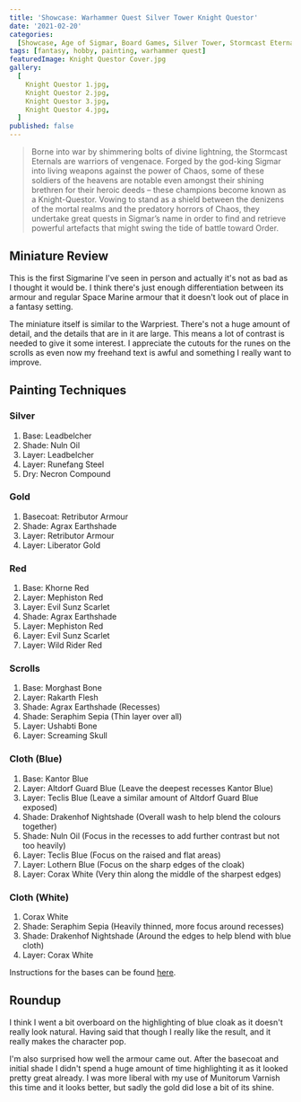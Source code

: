 ```yaml
---
title: 'Showcase: Warhammer Quest Silver Tower Knight Questor'
date: '2021-02-20'
categories:
  [Showcase, Age of Sigmar, Board Games, Silver Tower, Stormcast Eternals]
tags: [fantasy, hobby, painting, warhammer quest]
featuredImage: Knight Questor Cover.jpg
gallery:
  [
    Knight Questor 1.jpg,
    Knight Questor 2.jpg,
    Knight Questor 3.jpg,
    Knight Questor 4.jpg,
  ]
published: false
---
```


> Borne into war by shimmering bolts of divine lightning, the Stormcast Eternals are warriors of vengenace. Forged by
> the god-king Sigmar into living weapons against the power of Chaos, some of these soldiers of the heavens are notable
> even amongst their shining brethren for their heroic deeds – these champions become known as a Knight-Questor. Vowing
> to stand as a shield between the denizens of the mortal realms and the predatory horrors of Chaos, they undertake
> great quests in Sigmar’s name in order to find and retrieve powerful artefacts that might swing the tide of battle
> toward Order.

## Miniature Review

This is the first Sigmarine I've seen in person and actually it's not as bad as I thought it would be. I think there's
just enough differentiation between its armour and regular Space Marine armour that it doesn't look out of place in a
fantasy setting.

The miniature itself is similar to the Warpriest. There's not a huge amount of detail, and the details that are in it
are large. This means a lot of contrast is needed to give it some interest. I appreciate the cutouts for the runes on
the scrolls as even now my freehand text is awful and something I really want to improve.

## Painting Techniques

### Silver
1. Base: Leadbelcher
2. Shade: Nuln Oil
3. Layer: Leadbelcher
4. Layer: Runefang Steel
5. Dry: Necron Compound

### Gold
1. Basecoat: Retributor Armour
2. Shade: Agrax Earthshade
3. Layer: Retributor Armour
4. Layer: Liberator Gold

### Red
1. Base: Khorne Red
2. Layer: Mephiston Red
3. Layer: Evil Sunz Scarlet
4. Shade: Agrax Earthshade
5. Layer: Mephiston Red
6. Layer: Evil Sunz Scarlet
7. Layer: Wild Rider Red

### Scrolls
1. Base: Morghast Bone
2. Layer: Rakarth Flesh
3. Shade: Agrax Earthshade (Recesses)
4. Shade: Seraphim Sepia (Thin layer over all)
5. Layer: Ushabti Bone
6. Layer: Screaming Skull

### Cloth (Blue)
1. Base: Kantor Blue
2. Layer: Altdorf Guard Blue (Leave the deepest recesses Kantor Blue)
3. Layer: Teclis Blue (Leave a similar amount of Altdorf Guard Blue exposed)
4. Shade: Drakenhof Nightshade (Overall wash to help blend the colours together)
5. Shade: Nuln Oil (Focus in the recesses to add further contrast but not too heavily)
6. Layer: Teclis Blue (Focus on the raised and flat areas)
7. Layer: Lothern Blue (Focus on the sharp edges of the cloak)
8. Layer: Corax White (Very thin along the middle of the sharpest edges)

### Cloth (White)
1. Corax White
2. Shade: Seraphim Sepia (Heavily thinned, more focus around recesses)
3. Shade: Drakenhof Nightshade (Around the edges to help blend with blue cloth)
4. Layer: Corax White

Instructions for the bases can be found [here](/showcase/board-games/silver-tower/kairic-acolytes/).

## Roundup

I think I went a bit overboard on the highlighting of blue cloak as it doesn't really look natural. Having said that
though I really like the result, and it really makes the character pop.

I'm also surprised how well the armour came out. After the basecoat and initial shade I didn't spend a huge amount of
time highlighting it as it looked pretty great already. I was more liberal with my use of Munitorum Varnish this time
and it looks better, but sadly the gold did lose a bit of its shine.
